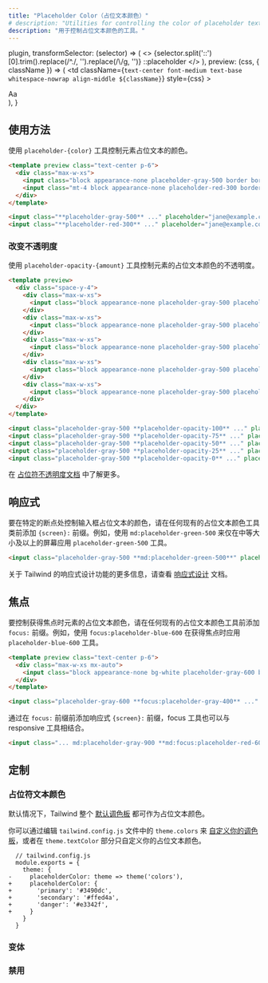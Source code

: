 ```yaml
---
title: "Placeholder Color（占位文本颜色）"
# description: "Utilities for controlling the color of placeholder text."
description: "用于控制占位文本颜色的工具。"
---
```



  plugin,
  transformSelector: (selector) => (
    <>
      {selector.split('::')[0].trim().replace(/^\./, '').replace(/\\/g, '')}
      <span className="text-gray-500">::placeholder</span>
    </>
  ),
  preview: (css, { className }) => (
    <td
      className={`text-center font-medium text-base whitespace-nowrap align-middle ${className}`}
      style={css}
    >
      <div className="w-16 mx-auto">Aa</div>
    </td>
  ),
}

<!-- ## Usage -->
## 使用方法

<!-- Control the placeholder color of an element using the `placeholder-{color}` utilities. -->
使用 `placeholder-{color}` 工具控制元素占位文本的颜色。

```html emerald
<template preview class="text-center p-6">
  <div class="max-w-xs">
    <input class="block appearance-none placeholder-gray-500 border border-emerald-400 rounded-md w-full py-3 px-4 text-gray-700 leading-5 focus:outline-none focus:ring-2 focus:ring-emerald-200" placeholder="jane@example.com">
    <input class="mt-4 block appearance-none placeholder-red-300 border border-red-400 rounded-md w-full py-3 px-4 text-gray-700 leading-5 focus:outline-none focus:ring-2 focus:ring-red-200" placeholder="jane@example.com">
  </div>
</template>

<input class="**placeholder-gray-500** ..." placeholder="jane@example.com">
<input class="**placeholder-red-300** ..." placeholder="jane@example.com">
```

<!-- ### Changing opacity -->
### 改变不透明度

<!-- Control the opacity of an element's placeholder color using the `placeholder-opacity-{amount}` utilities. -->
使用 `placeholder-opacity-{amount}` 工具控制元素的占位文本颜色的不透明度。

```html lightBlue
<template preview>
  <div class="space-y-4">
    <div class="max-w-xs">
      <input class="block appearance-none placeholder-gray-500 placeholder-opacity-100 border border-light-blue-400 rounded-md w-full py-3 px-4 text-gray-700 leading-5 focus:outline-none focus:ring-2 focus:ring-light-blue-300" placeholder="jane@example.com">
    </div>
    <div class="max-w-xs">
      <input class="block appearance-none placeholder-gray-500 placeholder-opacity-75 border border-light-blue-400 rounded-md w-full py-3 px-4 text-gray-700 leading-5 focus:outline-none focus:ring-2 focus:ring-light-blue-300" placeholder="jane@example.com">
    </div>
    <div class="max-w-xs">
      <input class="block appearance-none placeholder-gray-500 placeholder-opacity-50 border border-light-blue-400 rounded-md w-full py-3 px-4 text-gray-700 leading-5 focus:outline-none focus:ring-2 focus:ring-light-blue-300" placeholder="jane@example.com">
    </div>
    <div class="max-w-xs">
      <input class="block appearance-none placeholder-gray-500 placeholder-opacity-25 border border-light-blue-400 rounded-md w-full py-3 px-4 text-gray-700 leading-5 focus:outline-none focus:ring-2 focus:ring-light-blue-300" placeholder="jane@example.com">
    </div>
    <div class="max-w-xs">
      <input class="block appearance-none placeholder-gray-500 placeholder-opacity-0 border border-light-blue-400 rounded-md w-full py-3 px-4 text-gray-700 leading-5 focus:outline-none focus:ring-2 focus:ring-light-blue-300" placeholder="jane@example.com">
    </div>
  </div>
</template>

<input class="placeholder-gray-500 **placeholder-opacity-100** ..." placeholder="jane@example.com">
<input class="placeholder-gray-500 **placeholder-opacity-75** ..." placeholder="jane@example.com">
<input class="placeholder-gray-500 **placeholder-opacity-50** ..." placeholder="jane@example.com">
<input class="placeholder-gray-500 **placeholder-opacity-25** ..." placeholder="jane@example.com">
<input class="placeholder-gray-500 **placeholder-opacity-0** ..." placeholder="jane@example.com">
```

<!-- Learn more in the [placeholder opacity documentation](/docs/placeholder-opacity). -->
在 [占位符不透明度文档](/docs/placeholder-opacity) 中了解更多。

<!-- ## Responsive -->
## 响应式

<!-- To control the text color of an input placeholder at a specific breakpoint, add a `{screen}:` prefix to any existing text color utility. For example, use `md:placeholder-green-500` to apply the `placeholder-green-500` utility at only medium screen sizes and above. -->
要在特定的断点处控制输入框占位文本的颜色，请在任何现有的占位文本颜色工具类前添加 `{screen}:` 前缀。例如，使用 `md:placeholder-green-500` 来仅在中等大小及以上的屏幕应用 `placeholder-green-500` 工具。

```html
<input class="placeholder-gray-500 **md:placeholder-green-500**" placeholder="jane@example.com">
```

<!-- For more information about Tailwind's responsive design features, check out the [Responsive Design](/docs/responsive-design) documentation. -->
关于 Tailwind 的响应式设计功能的更多信息，请查看 [响应式设计](/docs/responsive-design) 文档。

<!-- ## Focus -->
## 焦点

<!-- To control the placeholder color of an element on focus, add the `focus:` prefix to any existing placeholder color utility. For example, use `focus:placeholder-blue-600` to apply the `placeholder-blue-600` utility on focus. -->
要控制获得焦点时元素的占位文本颜色，请在任何现有的占位文本颜色工具前添加 `focus:` 前缀。例如，使用 `focus:placeholder-blue-600` 在获得焦点时应用 `placeholder-blue-600` 工具。

```html indigo
<template preview class="text-center p-6">
  <div class="max-w-xs mx-auto">
    <input class="block appearance-none bg-white placeholder-gray-600 border border-indigo-200 rounded w-full py-3 px-4 text-gray-700 leading-5 focus:outline-none focus:border-indigo-400 focus:placeholder-gray-400 focus:ring-2 focus:ring-indigo-200" placeholder="jane@example.com">
  </div>
</template>

<input class="placeholder-gray-600 **focus:placeholder-gray-400** ..." placeholder="jane@example.com">
```

<!-- Focus utilities can also be combined with responsive utilities by adding the responsive `{screen}:` prefix *before* the `focus:` prefix. -->
通过在 `focus:` 前缀前添加响应式 `{screen}:` 前缀，focus 工具也可以与 responsive 工具相结合。

```html
<input class="... md:placeholder-gray-900 **md:focus:placeholder-red-600** ...">
```

<!-- ## Customizing -->
## 定制

<!-- ### Placeholder Colors -->
### 占位符文本颜色

<!-- By default Tailwind makes the entire [default color palette](/docs/customizing-colors#default-color-palette) available as placeholder colors. -->
默认情况下，Tailwind 整个 [默认调色板](/docs/customizing-colors#default-color-palette) 都可作为占位文本颜色。

<!-- You can [customize your color palette](/docs/colors#customizing) by editing `theme.colors` in your `tailwind.config.js` file, or customize just your placeholder colors in the `theme.textColor` section. -->
你可以通过编辑 `tailwind.config.js` 文件中的 `theme.colors` 来 [自定义你的调色板](/docs/colors#customizing)，或者在 `theme.textColor` 部分只自定义你的占位文本颜色。

```diff-js
  // tailwind.config.js
  module.exports = {
    theme: {
-     placeholderColor: theme => theme('colors'),
+     placeholderColor: {
+       'primary': '#3490dc',
+       'secondary': '#ffed4a',
+       'danger': '#e3342f',
+     }
    }
  }
```

<!-- ### Variants -->
### 变体

<Variants plugin="placeholderColor" />

<!-- ### Disabling -->
### 禁用

<Disabling plugin="placeholderColor" />
